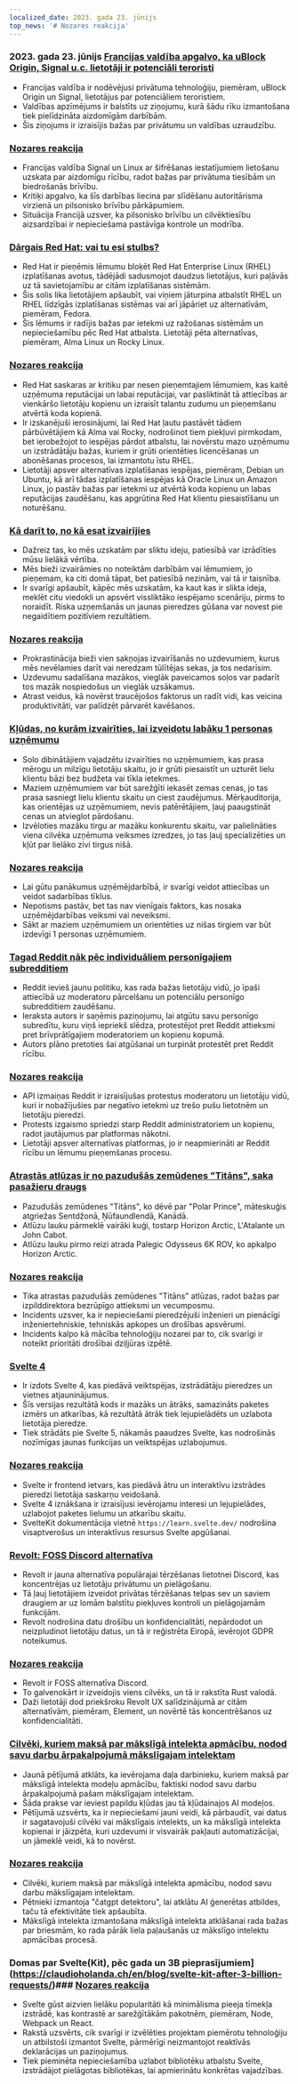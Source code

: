 ```yaml
---
localized_date: 2023. gada 23. jūnijs
top_news: '# Nozares reakcija'
---
```


### 2023. gada 23. jūnijs [Francijas valdība apgalvo, ka uBlock Origin, Signal u.c. lietotāji ir potenciāli teroristi](https://www.laquadrature.net/en/2023/06/05/criminalization-of-encryption-the-8-december-case/)

- Francijas valdība ir nodēvējusi privātuma tehnoloģiju, piemēram, uBlock Origin un Signal, lietotājus par potenciāliem teroristiem.
- Valdības apzīmējums ir balstīts uz ziņojumu, kurā šādu rīku izmantošana tiek pielīdzināta aizdomīgām darbībām.
- Šis ziņojums ir izraisījis bažas par privātumu un valdības uzraudzību.

### [Nozares reakcija](http://news.ycombinator.com/item?id=36428046)

- Francijas valdība Signal un Linux ar šifrēšanas iestatījumiem lietošanu uzskata par aizdomīgu rīcību, radot bažas par privātuma tiesībām un biedrošanās brīvību.
- Kritiķi apgalvo, ka šīs darbības liecina par slīdēšanu autoritārisma virzienā un pilsonisko brīvību pārkāpumiem.
- Situācija Francijā uzsver, ka pilsonisko brīvību un cilvēktiesību aizsardzībai ir nepieciešama pastāvīga kontrole un modrība.

### [Dārgais Red Hat: vai tu esi stulbs?](https://www.jeffgeerling.com/blog/2023/dear-red-hat-are-you-dumb)

- Red Hat ir pieņēmis lēmumu bloķēt Red Hat Enterprise Linux (RHEL) izplatīšanas avotus, tādējādi sadusmojot daudzus lietotājus, kuri paļāvās uz tā savietojamību ar citām izplatīšanas sistēmām.
- Šis solis lika lietotājiem apšaubīt, vai viņiem jāturpina atbalstīt RHEL un RHEL līdzīgās izplatīšanas sistēmas vai arī jāpāriet uz alternatīvām, piemēram, Fedora.
- Šis lēmums ir radījis bažas par ietekmi uz ražošanas sistēmām un nepieciešamību pēc Red Hat atbalsta. Lietotāji pēta alternatīvas, piemēram, Alma Linux un Rocky Linux.

### [Nozares reakcija](http://news.ycombinator.com/item?id=36436786)

- Red Hat saskaras ar kritiku par nesen pieņemtajiem lēmumiem, kas kaitē uzņēmuma reputācijai un labai reputācijai, var pasliktināt tā attiecības ar vienkāršo lietotāju kopienu un izraisīt talantu zudumu un pieņemšanu atvērtā koda kopienā.
- Ir izskanējuši ierosinājumi, lai Red Hat ļautu pastāvēt tādiem pārbūvētājiem kā Alma vai Rocky, nodrošinot tiem piekļuvi pirmkodam, bet ierobežojot to iespējas pārdot atbalstu, lai novērstu mazo uzņēmumu un izstrādātāju bažas, kuriem ir grūti orientēties licencēšanas un abonēšanas procesos, lai izmantotu īstu RHEL.
- Lietotāji apsver alternatīvas izplatīšanas iespējas, piemēram, Debian un Ubuntu, kā arī tādas izplatīšanas iespējas kā Oracle Linux un Amazon Linux, jo pastāv bažas par ietekmi uz atvērtā koda kopienu un labas reputācijas zaudēšanu, kas apgrūtina Red Hat klientu piesaistīšanu un noturēšanu.

### [Kā darīt to, no kā esat izvairījies](https://jasonfeifer.beehiiv.com/p/the-thing-that-seems-like-a-bad-idea-maybe-try-it)

- Dažreiz tas, ko mēs uzskatām par sliktu ideju, patiesībā var izrādīties mūsu lielākā vērtība.
- Mēs bieži izvairāmies no noteiktām darbībām vai lēmumiem, jo pieņemam, ka citi domā tāpat, bet patiesībā nezinām, vai tā ir taisnība.
- Ir svarīgi apšaubīt, kāpēc mēs uzskatām, ka kaut kas ir slikta ideja, meklēt citu viedokli un apsvērt vissliktāko iespējamo scenāriju, pirms to noraidīt. Riska uzņemšanās un jaunas pieredzes gūšana var novest pie negaidītiem pozitīviem rezultātiem.

### [Nozares reakcija](http://news.ycombinator.com/item?id=36427849)

- Prokrastinācija bieži vien sakņojas izvairīšanās no uzdevumiem, kurus mēs nevēlamies darīt vai neredzam tūlītējas sekas, ja tos nedarīsim.
- Uzdevumu sadalīšana mazākos, vieglāk paveicamos soļos var padarīt tos mazāk nospiedošus un vieglāk uzsākamus.
- Atrast veidus, kā novērst traucējošos faktorus un radīt vidi, kas veicina produktivitāti, var palīdzēt pārvarēt kavēšanos.

### [Kļūdas, no kurām izvairīties, lai izveidotu labāku 1 personas uzņēmumu](https://tinyempires.substack.com/p/4-mistakes-to-avoid-to-build-a-better)

- Solo dibinātājiem vajadzētu izvairīties no uzņēmumiem, kas prasa mērogu un milzīgu lietotāju skaitu, jo ir grūti piesaistīt un uzturēt lielu klientu bāzi bez budžeta vai tīkla ietekmes.
- Maziem uzņēmumiem var būt sarežģīti iekasēt zemas cenas, jo tas prasa sasniegt lielu klientu skaitu un ciest zaudējumus. Mērķauditorija, kas orientējas uz uzņēmumiem, nevis patērētājiem, ļauj paaugstināt cenas un atvieglot pārdošanu.
- Izvēloties mazāku tirgu ar mazāku konkurentu skaitu, var palielināties viena cilvēka uzņēmuma veiksmes izredzes, jo tas ļauj specializēties un kļūt par lielāko zivi tirgus nišā.

### [Nozares reakcija](http://news.ycombinator.com/item?id=36431268)

- Lai gūtu panākumus uzņēmējdarbībā, ir svarīgi veidot attiecības un veidot sadarbības tīklus.
- Nepotisms pastāv, bet tas nav vienīgais faktors, kas nosaka uzņēmējdarbības veiksmi vai neveiksmi.
- Sākt ar maziem uzņēmumiem un orientēties uz nišas tirgiem var būt izdevīgi 1 personas uzņēmumiem.

### [Tagad Reddit nāk pēc individuāliem personīgajiem subredditiem](https://toot.cat/@dredmorbius/110588848407336816)

- Reddit ievieš jaunu politiku, kas rada bažas lietotāju vidū, jo īpaši attiecībā uz moderatoru pārcelšanu un potenciālu personīgo subredditiem zaudēšanu.
- Ieraksta autors ir saņēmis paziņojumu, lai atgūtu savu personīgo subredītu, kuru viņš iepriekš slēdza, protestējot pret Reddit attieksmi pret brīvprātīgajiem moderatoriem un kopienu kopumā.
- Autors plāno pretoties šai atgūšanai un turpināt protestēt pret Reddit rīcību.

### [Nozares reakcija](http://news.ycombinator.com/item?id=36434885)

- API izmaiņas Reddit ir izraisījušas protestus moderatoru un lietotāju vidū, kuri ir nobažījušies par negatīvo ietekmi uz trešo pušu lietotnēm un lietotāju pieredzi.
- Protests izgaismo spriedzi starp Reddit administratoriem un kopienu, radot jautājumus par platformas nākotni.
- Lietotāji apsver alternatīvas platformas, jo ir neapmierināti ar Reddit rīcību un lēmumu pieņemšanas procesu.

### [Atrastās atlūzas ir no pazudušās zemūdenes "Titāns", saka pasažieru draugs](https://www.bbc.com/news/live/world-us-canada-65967464)

- Pazudušās zemūdenes "Titāns", ko dēvē par "Polar Prince", māteskuģis atgriežas Sentdžonā, Ņūfaundlendā, Kanādā.
- Atlūzu lauku pārmeklē vairāki kuģi, tostarp Horizon Arctic, L'Atalante un John Cabot.
- Atlūzu lauku pirmo reizi atrada Palegic Odysseus 6K ROV, ko apkalpo Horizon Arctic.

### [Nozares reakcija](http://news.ycombinator.com/item?id=36434173)

- Tika atrastas pazudušās zemūdenes "Titāns" atlūzas, radot bažas par izpilddirektora bezrūpīgo attieksmi un vecumposmu.
- Incidents uzsver, ka ir nepieciešami pieredzējuši inženieri un pienācīgi inženiertehniskie, tehniskās apkopes un drošības apsvērumi.
- Incidents kalpo kā mācība tehnoloģiju nozarei par to, cik svarīgi ir noteikt prioritāti drošībai dziļjūras izpētē.

### [Svelte 4](https://svelte.dev/blog/svelte-4)

- Ir izdots Svelte 4, kas piedāvā veiktspējas, izstrādātāju pieredzes un vietnes atjauninājumus.
- Šīs versijas rezultātā kods ir mazāks un ātrāks, samazināts paketes izmērs un atkarības, kā rezultātā ātrāk tiek lejupielādēts un uzlabota lietotāja pieredze.
- Tiek strādāts pie Svelte 5, nākamās paaudzes Svelte, kas nodrošinās nozīmīgas jaunas funkcijas un veiktspējas uzlabojumus.

### [Nozares reakcija](http://news.ycombinator.com/item?id=36432272)

- Svelte ir frontend ietvars, kas piedāvā ātru un interaktīvu izstrādes pieredzi lietotāja saskarņu veidošanā.
- Svelte 4 iznākšana ir izraisījusi ievērojamu interesi un lejupielādes, uzlabojot paketes lielumu un atkarību skaitu.
- SvelteKit dokumentācija vietnē `https://learn.svelte.dev/` nodrošina visaptverošus un interaktīvus resursus Svelte apgūšanai.

### [Revolt: FOSS Discord alternatīva](https://revolt.chat/)

- Revolt ir jauna alternatīva populārajai tērzēšanas lietotnei Discord, kas koncentrējas uz lietotāju privātumu un pielāgošanu.
- Tā ļauj lietotājiem izveidot privātas tērzēšanas telpas sev un saviem draugiem ar uz lomām balstītu piekļuves kontroli un pielāgojamām funkcijām.
- Revolt nodrošina datu drošību un konfidencialitāti, nepārdodot un neizpludinot lietotāju datus, un tā ir reģistrēta Eiropā, ievērojot GDPR noteikumus.

### [Nozares reakcija](http://news.ycombinator.com/item?id=36433842)

- Revolt ir FOSS alternatīva Discord.
- To galvenokārt ir izveidojis viens cilvēks, un tā ir rakstīta Rust valodā.
- Daži lietotāji dod priekšroku Revolt UX salīdzinājumā ar citām alternatīvām, piemēram, Element, un novērtē tās koncentrēšanos uz konfidencialitāti.

### [Cilvēki, kuriem maksā par mākslīgā intelekta apmācību, nodod savu darbu ārpakalpojumā mākslīgajam intelektam](https://www.technologyreview.com/2023/06/22/1075405/the-people-paid-to-train-ai-are-outsourcing-their-work-to-ai/)

- Jaunā pētījumā atklāts, ka ievērojama daļa darbinieku, kuriem maksā par mākslīgā intelekta modeļu apmācību, faktiski nodod savu darbu ārpakalpojumā pašam mākslīgajam intelektam.
- Šāda prakse var ieviest papildu kļūdas jau tā kļūdainajos AI modeļos.
- Pētījumā uzsvērts, ka ir nepieciešami jauni veidi, kā pārbaudīt, vai datus ir sagatavojuši cilvēki vai mākslīgais intelekts, un ka mākslīgā intelekta kopienai ir jāizpēta, kuri uzdevumi ir visvairāk pakļauti automatizācijai, un jāmeklē veidi, kā to novērst.

### [Nozares reakcija](http://news.ycombinator.com/item?id=36432279)

- Cilvēki, kuriem maksā par mākslīgā intelekta apmācību, nodod savu darbu mākslīgajam intelektam.
- Pētnieki izmantoja "čatgpt detektoru", lai atklātu AI ģenerētas atbildes, taču tā efektivitāte tiek apšaubīta.
- Mākslīgā intelekta izmantošana mākslīgā intelekta atklāšanai rada bažas par briesmām, ko rada pārāk liela paļaušanās uz mākslīgo intelektu apmācības procesā.

### Domas par Svelte(Kit), pēc gada un 3B pieprasījumiem](https://claudioholanda.ch/en/blog/svelte-kit-after-3-billion-requests/)### [Nozares reakcija](http://news.ycombinator.com/item?id=36427583)

- Svelte gūst aizvien lielāku popularitāti kā minimālisma pieeja tīmekļa izstrādē, kas kontrastē ar sarežģītākām pakotnēm, piemēram, Node, Webpack un React.
- Rakstā uzsvērts, cik svarīgi ir izvēlēties projektam piemērotu tehnoloģiju un atbilstoši izmantot Svelte, pārmērīgi neizmantojot reaktīvās deklarācijas un paziņojumus.
- Tiek pieminēta nepieciešamība uzlabot bibliotēku atbalstu Svelte, izstrādājot pielāgotas bibliotēkas, lai apmierinātu konkrētas vajadzības.
